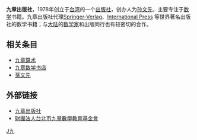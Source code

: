 {{Unreferenced|time=2018-02-11T12:38:21+00:00}}
{{Infobox Company 
| company_name = 九章出版社 
| company_name_en = 
| company_logo = [[File:Jiuzhang_logo.jpg|九章出版社名，[[启功]]题|250px]]
| company_type = 
| company_slogan = 
| local_code_name =  TW
| local_code =  21244278
| foundation = 1978年
| location = {{TWN}}[[臺北市|臺北市]][[大安區_(臺北市)|大安區]]大安路1段157巷8號
| key_people = [[孫文先|孫文先]]
| industry = 出版業
| products = 文學書籍
| capital = 
| revenue = 
| operating_income = 
| net_income = 
| num_employees = 
| accounting_period = 
| parent = 
| subsid = 
| homepage = [http://www.chiuchang.com.tw/ www.chiuchang.com.tw]
| footnotes = 
}}

'''九章出版社'''，1978年创立于[[台湾|台湾]]的一个[[出版社|出版社]]，创办人为[[孙文先|孙文先]]，主要专注于[[数学|数学]]书籍。九章出版社代理[[Springer-Verlag|Springer-Verlag]]、[[International_Press|International Press]] 等世界著名出版社的数学书籍；与[[中国大陆|大陆]]的[[数学家|数学家]]和出版同行也有较密切的合作。

==相关条目==
*[[九章算术|九章算术]]
*[[九章数学书店|九章数学书店]]
*[[孫文先|孫文先]]

==外部链接==
*[http://www.chiuchang.com.tw/ 九章出版社]{{Wayback|url=http://www.chiuchang.com.tw/ |date=20100123160647 }}
*[http://www.chiuchang.org.tw/ 財團法人台北市九章數學教育基金會]{{Wayback|url=http://www.chiuchang.org.tw/ |date=20080719165956 }}

{{数学小作品}}

[[Category:臺灣出版社|J九]]